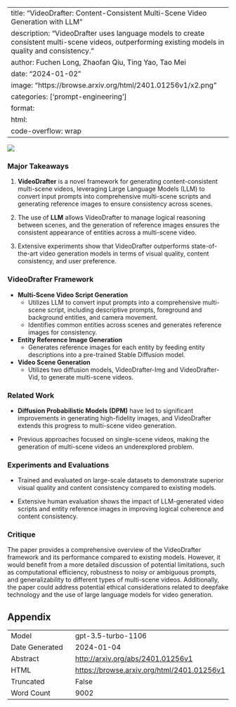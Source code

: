 
---
title: "VideoDrafter: Content-Consistent Multi-Scene Video Generation with LLM"
description: "VideoDrafter uses language models to create consistent multi-scene videos, outperforming existing models in quality and consistency."
author: Fuchen Long, Zhaofan Qiu, Ting Yao, Tao Mei
date: "2024-01-02"
image: "https://browse.arxiv.org/html/2401.01256v1/x2.png"
categories: ['prompt-engineering']
format:
  html:
    code-overflow: wrap
---

![](https://browse.arxiv.org/html/2401.01256v1/x2.png)

### Major Takeaways

1. **VideoDrafter** is a novel framework for generating content-consistent multi-scene videos, leveraging Large Language Models (LLM) to convert input prompts into comprehensive multi-scene scripts and generating reference images to ensure consistency across scenes.

2. The use of **LLM** allows VideoDrafter to manage logical reasoning between scenes, and the generation of reference images ensures the consistent appearance of entities across a multi-scene video.

3. Extensive experiments show that VideoDrafter outperforms state-of-the-art video generation models in terms of visual quality, content consistency, and user preference.

### VideoDrafter Framework

- **Multi-Scene Video Script Generation**
  - Utilizes LLM to convert input prompts into a comprehensive multi-scene script, including descriptive prompts, foreground and background entities, and camera movement.
  - Identifies common entities across scenes and generates reference images for consistency.

- **Entity Reference Image Generation**
  - Generates reference images for each entity by feeding entity descriptions into a pre-trained Stable Diffusion model.

- **Video Scene Generation**
  - Utilizes two diffusion models, VideoDrafter-Img and VideoDrafter-Vid, to generate multi-scene videos.

### Related Work

- **Diffusion Probabilistic Models (DPM)** have led to significant improvements in generating high-fidelity images, and VideoDrafter extends this progress to multi-scene video generation.

- Previous approaches focused on single-scene videos, making the generation of multi-scene videos an underexplored problem.

### Experiments and Evaluations

- Trained and evaluated on large-scale datasets to demonstrate superior visual quality and content consistency compared to existing models.

- Extensive human evaluation shows the impact of LLM-generated video scripts and entity reference images in improving logical coherence and content consistency.

### Critique

The paper provides a comprehensive overview of the VideoDrafter framework and its performance compared to existing models. However, it would benefit from a more detailed discussion of potential limitations, such as computational efficiency, robustness to noisy or ambiguous prompts, and generalizability to different types of multi-scene videos. Additionally, the paper could address potential ethical considerations related to deepfake technology and the use of large language models for video generation.

## Appendix

|          |          |
|----------|----------|
| Model     | gpt-3.5-turbo-1106       |
| Date Generated     | 2024-01-04       |
| Abstract | [http://arxiv.org/abs/2401.01256v1](http://arxiv.org/abs/2401.01256v1)        |
| HTML     | [https://browse.arxiv.org/html/2401.01256v1](https://browse.arxiv.org/html/2401.01256v1)       |
| Truncated       | False       |
| Word Count       | 9002       |